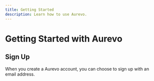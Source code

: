 ```yaml
---
title: Getting Started
description: Learn how to use Aurevo.
---
```



# Getting Started with Aurevo

## Sign Up

When you create a Aurevo account, you can choose to sign up with an email address.
